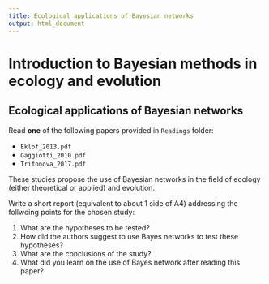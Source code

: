 ```yaml
---
title: Ecological applications of Bayesian networks
output: html_document
---
```


# Introduction to Bayesian methods in ecology and evolution

## Ecological applications of Bayesian networks

Read __one__ of the following papers provided in `Readings` folder:

- `Eklof_2013.pdf`
- `Gaggiotti_2010.pdf`
- `Trifonova_2017.pdf`

These studies propose the use of Bayesian networks in the field of ecology (either theoretical or applied) and evolution.

Write a short report (equivalent to about 1 side of A4) addressing the follwoing points for the chosen study:

1. What are the hypotheses to be tested?
2. How did the authors suggest to use Bayes networks to test these hypotheses?
3. What are the conclusions of the study?
4. What did you learn on the use of Bayes network after reading this paper?

